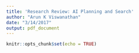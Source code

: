 ```yaml
---
title: 'Research Review: AI Planning and Search'
author: "Arun K Viswanathan"
date: "3/14/2017"
output: pdf_document
---
```


```r
knitr::opts_chunk$set(echo = TRUE)
```

